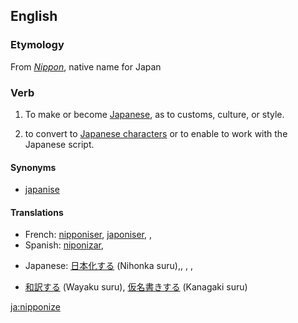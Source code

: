 ==English==

===Etymology===
From ''[[Nippon]]'', native name for Japan

===Verb===
{{en-verb|nipponiz|ing}}

# {{transitive}} To make or become [[Japanese]], as to customs, culture, or style.
# {{transitive}} to convert to [[Japanese character|Japanese characters]] or to enable to work with the Japanese script.

====Synonyms====
* [[japanise]]

====Translations====
{{trans-top|to make or become more Japanese}}
* French: [[nipponiser]], [[japoniser]], {{t|fr|nipponiser}}, {{t|fr|japoniser}}
* Spanish: [[niponizar]], {{t|es|niponizar}}
{{trans-mid}}
* Japanese: [[日本化する]] (Nihonka suru),, {{t|ja|日本化する|tr=にほんかする, Nihonka-suru|sc=Jpan}}, {{t|ja|和訳する|tr=わやくする, Wayaku suru|sc=Jpan}}, {{t|ja|仮名書きする|tr=かながきする, Kanagaki-suru|sc=Jpan}}
{{trans-bottom}}

{{checktrans-top}}
* {{ttbc|Japanese}} [[和訳する]] (Wayaku suru), [[仮名書きする]] (Kanagaki suru)
{{trans-mid}}
{{trans-bottom}}

[[ja:nipponize]]